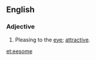 ==English==

===Adjective===
{{en-adj}}

# {{context|obsolete|lang=en}} Pleasing to the [[eye]]; [[attractive]].

[[et:eesome]]